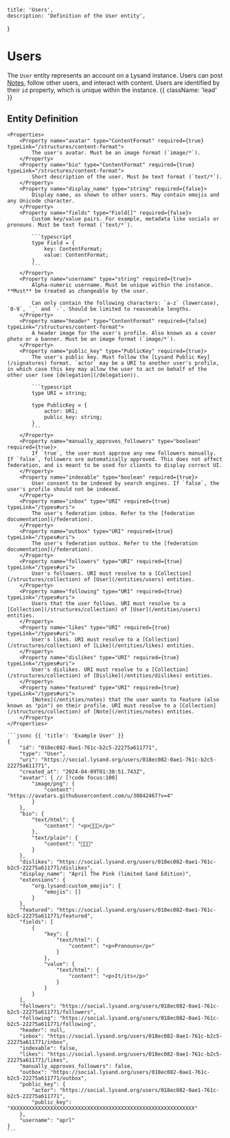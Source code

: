     title: 'Users',
    description: 'Definition of the User entity',
}

# Users

The `User` entity represents an account on a Lysand instance. Users can post [Notes](/entities/notes), follow other users, and interact with content. Users are identified by their `id` property, which is unique within the instance. {{ className: 'lead' }}

## Entity Definition

<Row>
  <Col>

    <Properties>
        <Property name="avatar" type="ContentFormat" required={true} typeLink="/structures/content-format">
            The user's avatar. Must be an image format (`image/*`).
        </Property>
        <Property name="bio" type="ContentFormat" required={true} typeLink="/structures/content-format">
            Short description of the user. Must be text format (`text/*`).
        </Property>
        <Property name="display_name" type="string" required={false}>
            Display name, as shown to other users. May contain emojis and any Unicode character.
        </Property>
        <Property name="fields" type="Field[]" required={false}>
            Custom key/value pairs. For example, metadata like socials or pronouns. Must be text format (`text/*`).

            ```typescript
            type Field = {
                key: ContentFormat;
                value: ContentFormat;
            }
            ```
        </Property>
        <Property name="username" type="string" required={true}>
            Alpha-numeric username. Must be unique within the instance. **Must** be treated as changeable by the user.

            Can only contain the following characters: `a-z` (lowercase), `0-9`, `_` and `-`. Should be limited to reasonable lengths.
        </Property>
        <Property name="header" type="ContentFormat" required={false} typeLink="/structures/content-format">
            A header image for the user's profile. Also known as a cover photo or a banner. Must be an image format (`image/*`).
        </Property>
        <Property name="public_key" type="PublicKey" required={true}>
            The user's public key. Must follow the [Lysand Public Key](/signatures) format. `actor` may be a URI to another user's profile, in which case this key may allow the user to act on behalf of the other user (see [delegation](/delegation)).

            ```typescript
            type URI = string;

            type PublicKey = {
                actor: URI;
                public_key: string;
            }
            ```
        </Property>
        <Property name="manually_approves_followers" type="boolean" required={true}>
            If `true`, the user must approve any new followers manually. If `false`, followers are automatically approved. This does not affect federation, and is meant to be used for clients to display correct UI.
        </Property>
        <Property name="indexable" type="boolean" required={true}>
            User consent to be indexed by search engines. If `false`, the user's profile should not be indexed.
        </Property>
        <Property name="inbox" type="URI" required={true} typeLink="/types#uri">
            The user's federation inbox. Refer to the [federation documentation](/federation).
        </Property>
        <Property name="outbox" type="URI" required={true} typeLink="/types#uri">
            The user's federation outbox. Refer to the [federation documentation](/federation).
        </Property>
        <Property name="followers" type="URI" required={true} typeLink="/types#uri">
            User's followers. URI must resolve to a [Collection](/structures/collection) of [User](/entities/users) entities.
        </Property>
        <Property name="following" type="URI" required={true} typeLink="/types#uri">
            Users that the user follows. URI must resolve to a [Collection](/structures/collection) of [User](/entities/users) entities.
        </Property>
        <Property name="likes" type="URI" required={true} typeLink="/types#uri">
            User's likes. URI must resolve to a [Collection](/structures/collection) of [Like](/entities/likes) entities.
        </Property>
        <Property name="dislikes" type="URI" required={true} typeLink="/types#uri">
            User's dislikes. URI must resolve to a [Collection](/structures/collection) of [Dislike](/entities/dislikes) entities.
        </Property>
        <Property name="featured" type="URI" required={true} typeLink="/types#uri">
            [Notes](/entities/notes) that the user wants to feature (also known as "pin") on their profile. URI must resolve to a [Collection](/structures/collection) of [Note](/entities/notes) entities.
        </Property>
    </Properties>

  </Col>
  <Col sticky>

    ```jsonc {{ 'title': 'Example User' }}
    {
        "id": "018ec082-0ae1-761c-b2c5-22275a611771",
        "type": "User",
        "uri": "https://social.lysand.org/users/018ec082-0ae1-761c-b2c5-22275a611771",
        "created_at": "2024-04-09T01:38:51.743Z",
        "avatar": { // [!code focus:100]
            "image/png": {
                "content": "https://avatars.githubusercontent.com/u/30842467?v=4"
            }
        },
        "bio": {
            "text/html": {
                "content": "<p>🌸🌸🌸</p>"
            },
            "text/plain": {
                "content": "🌸🌸🌸"
            }
        },
        "dislikes": "https://social.lysand.org/users/018ec082-0ae1-761c-b2c5-22275a611771/dislikes",
        "display_name": "April The Pink (limited Sand Edition)",
        "extensions": {
            "org.lysand:custom_emojis": {
                "emojis": []
            }
        },
        "featured": "https://social.lysand.org/users/018ec082-0ae1-761c-b2c5-22275a611771/featured",
        "fields": [
            {
                "key": {
                    "text/html": {
                        "content": "<p>Pronouns</p>"
                    }
                },
                "value": {
                    "text/html": {
                        "content": "<p>It/its</p>"
                    }
                }
            }
        ],
        "followers": "https://social.lysand.org/users/018ec082-0ae1-761c-b2c5-22275a611771/followers",
        "following": "https://social.lysand.org/users/018ec082-0ae1-761c-b2c5-22275a611771/following",
        "header": null,
        "inbox": "https://social.lysand.org/users/018ec082-0ae1-761c-b2c5-22275a611771/inbox",
        "indexable": false,
        "likes": "https://social.lysand.org/users/018ec082-0ae1-761c-b2c5-22275a611771/likes",
        "manually_approves_followers": false,
        "outbox": "https://social.lysand.org/users/018ec082-0ae1-761c-b2c5-22275a611771/outbox",
        "public_key": {
            "actor": "https://social.lysand.org/users/018ec082-0ae1-761c-b2c5-22275a611771",
            "public_key": "XXXXXXXXXXXXXXXXXXXXXXXXXXXXXXXXXXXXXXXXXXXXXXXXXXXXXXXXXXXX"
        },
        "username": "aprl"
    }
    ```

  </Col>
</Row>
